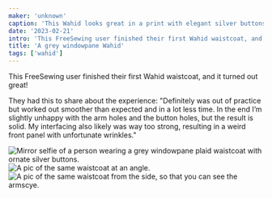 ```yaml
---
maker: 'unknown'
caption: 'This Wahid looks great in a print with elegant silver buttons'
date: '2023-02-21'
intro: 'This FreeSewing user finished their first Wahid waistcoat, and it turned out great!'
title: 'A grey windowpane Wahid'
tags: ['wahid']
---
```


<!-- truncate -->

This FreeSewing user finished their first Wahid waistcoat, and it turned out great!

They had this to share about the experience: "Definitely was out of practice but worked out smoother than expected and in a lot less time. In the end I’m slightly unhappy with the arm holes and the button holes, but the result is solid. My interfacing also likely was way too strong, resulting in a weird front panel with unfortunate wrinkles."

![Mirror selfie of a person wearing a grey windowpane plaid waistcoat with ornate silver buttons.](https://posts.freesewing.org/uploads/FS_Wahid_Snack_4_4eff3d05fd.jpeg)
![A pic of the same waistcoat at an angle.](https://posts.freesewing.org/uploads/FS_Wahid_Snack_2_ff841d134f.jpeg)
![A pic of the same waistcoat from the side, so that you can see the armscye.](https://posts.freesewing.org/uploads/FS_Wahid_Snack_3_04f3c9aa15.jpeg)
